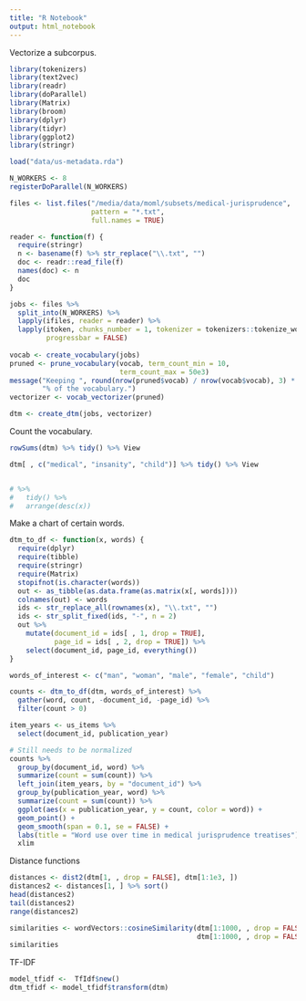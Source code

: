 ```yaml
---
title: "R Notebook"
output: html_notebook
---
```


Vectorize a subcorpus.

```r
library(tokenizers)
library(text2vec)
library(readr)
library(doParallel)
library(Matrix)
library(broom)
library(dplyr)
library(tidyr)
library(ggplot2)
library(stringr)

load("data/us-metadata.rda")

N_WORKERS <- 8
registerDoParallel(N_WORKERS)

files <- list.files("/media/data/moml/subsets/medical-jurisprudence", 
                    pattern = "*.txt",
                    full.names = TRUE)

reader <- function(f) {
  require(stringr)
  n <- basename(f) %>% str_replace("\\.txt", "")
  doc <- readr::read_file(f)
  names(doc) <- n
  doc
}

jobs <- files %>% 
  split_into(N_WORKERS) %>% 
  lapply(ifiles, reader = reader) %>% 
  lapply(itoken, chunks_number = 1, tokenizer = tokenizers::tokenize_words,
         progressbar = FALSE)
  
vocab <- create_vocabulary(jobs)
pruned <- prune_vocabulary(vocab, term_count_min = 10,
                           term_count_max = 50e3)
message("Keeping ", round(nrow(pruned$vocab) / nrow(vocab$vocab), 3) * 100,
        "% of the vocabulary.")
vectorizer <- vocab_vectorizer(pruned)

dtm <- create_dtm(jobs, vectorizer)
```

Count the vocabulary.

```r
rowSums(dtm) %>% tidy() %>% View

dtm[ , c("medical", "insanity", "child")] %>% tidy() %>% View


# %>% 
#   tidy() %>% 
#   arrange(desc(x))
```

Make a chart of certain words.

```r
dtm_to_df <- function(x, words) {
  require(dplyr)
  require(tibble)
  require(stringr)
  require(Matrix)
  stopifnot(is.character(words))
  out <- as_tibble(as.data.frame(as.matrix(x[, words])))
  colnames(out) <- words
  ids <- str_replace_all(rownames(x), "\\.txt", "")
  ids <- str_split_fixed(ids, "-", n = 2)
  out %>% 
    mutate(document_id = ids[ , 1, drop = TRUE],
           page_id = ids[ , 2, drop = TRUE]) %>% 
    select(document_id, page_id, everything())
}

words_of_interest <- c("man", "woman", "male", "female", "child")

counts <- dtm_to_df(dtm, words_of_interest) %>% 
  gather(word, count, -document_id, -page_id) %>% 
  filter(count > 0)

item_years <- us_items %>% 
  select(document_id, publication_year)

# Still needs to be normalized
counts %>% 
  group_by(document_id, word) %>% 
  summarize(count = sum(count)) %>% 
  left_join(item_years, by = "document_id") %>% 
  group_by(publication_year, word) %>% 
  summarize(count = sum(count)) %>% 
  ggplot(aes(x = publication_year, y = count, color = word)) +
  geom_point() +
  geom_smooth(span = 0.1, se = FALSE) +
  labs(title = "Word use over time in medical jurisprudence treatises") + 
  xlim
```

Distance functions

```r
distances <- dist2(dtm[1, , drop = FALSE], dtm[1:1e3, ])
distances2 <- distances[1, ] %>% sort()
head(distances2)
tail(distances2)
range(distances2)

similarities <- wordVectors::cosineSimilarity(dtm[1:1000, , drop = FALSE], 
                                              dtm[1:1000, , drop = FALSE])
similarities 
```


TF-IDF

```r
model_tfidf <-  TfIdf$new()
dtm_tfidf <- model_tfidf$transform(dtm)
```
